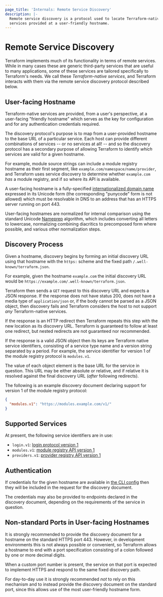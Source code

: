 ```yaml
---
page_title: 'Internals: Remote Service Discovery'
description: |-
  Remote service discovery is a protocol used to locate Terraform-native
  services provided at a user-friendly hostname.
---
```


# Remote Service Discovery

Terraform implements much of its functionality in terms of remote services.
While in many cases these are generic third-party services that are useful
to many applications, some of these services are tailored specifically to
Terraform's needs. We call these _Terraform-native services_, and Terraform
interacts with them via the remote service discovery protocol described below.

## User-facing Hostname

Terraform-native services are provided, from a user's perspective, at a
user-facing "friendly hostname" which serves as the key for configuration and
for any authentication credentials required.

The discovery protocol's purpose is to map from a user-provided hostname to
the base URL of a particular service. Each host can provide different
combinations of services -- or no services at all! -- and so the discovery
protocol has a secondary purpose of allowing Terraform to identify _which_
services are valid for a given hostname.

For example, module source strings can include a module registry hostname
as their first segment, like `example.com/namespace/name/provider`, and
Terraform uses service discovery to determine whether `example.com` _has_
a module registry, and if so where its API is available.

A user-facing hostname is a fully-specified
[internationalized domain name](https://en.wikipedia.org/wiki/Internationalized_domain_name)
expressed in its Unicode form (the corresponding "punycode" form is not allowed)
which must be resolvable in DNS to an address that has an HTTPS server running
on port 443.

User-facing hostnames are normalized for internal comparison using the
standard Unicode [Nameprep](https://en.wikipedia.org/wiki/Nameprep) algorithm,
which includes converting all letters to lowercase, normalizing combining
diacritics to precomposed form where possible, and various other normalization
steps.

## Discovery Process

Given a hostname, discovery begins by forming an initial discovery URL
using that hostname with the `https:` scheme and the fixed path
`/.well-known/terraform.json`.

For example, given the hostname `example.com` the initial discovery URL
would be `https://example.com/.well-known/terraform.json`.

Terraform then sends a `GET` request to this discovery URL and expects a
JSON response. If the response does not have status 200, does not have a media
type of `application/json` or, if the body cannot be parsed as a JSON object,
then discovery fails and Terraform considers the host to not support _any_
Terraform-native services.

If the response is an HTTP redirect then Terraform repeats this step with the
new location as its discovery URL. Terraform is guaranteed to follow at least
one redirect, but nested redirects are not guaranteed nor recommended.

If the response is a valid JSON object then its keys are Terraform native
service identifiers, consisting of a service type name and a version string
separated by a period. For example, the service identifier for version 1 of
the module registry protocol is `modules.v1`.

The value of each object element is the base URL for the service in question.
This URL may be either absolute or relative, and if relative it is resolved
against the final discovery URL (_after_ following redirects).

The following is an example discovery document declaring support for
version 1 of the module registry protocol:

```json
{
  "modules.v1": "https://modules.example.com/v1/"
}
```

## Supported Services

At present, the following service identifiers are in use:

- `login.v1`: [login protocol version 1](/cli/commands/login)
- `modules.v1`: [module registry API version 1](module-registry-protocol)
- `providers.v1`: [provider registry API version 1](provider-registry-protocol)

## Authentication

If credentials for the given hostname are available in
[the CLI config](/cli/config/config-file) then they will be included
in the request for the discovery document.

The credentials may also be provided to endpoints declared in the discovery
document, depending on the requirements of the service in question.

## Non-standard Ports in User-facing Hostnames

It is strongly recommended to provide the discovery document for a hostname
on the standard HTTPS port 443. However, in development environments this is
not always possible or convenient, so Terraform allows a hostname to end
with a port specification consisting of a colon followed by one or more
decimal digits.

When a custom port number is present, the service on that port is expected to
implement HTTPS and respond to the same fixed discovery path.

For day-to-day use it is strongly recommended _not_ to rely on this mechanism
and to instead provide the discovery document on the standard port, since this
allows use of the most user-friendly hostname form.
